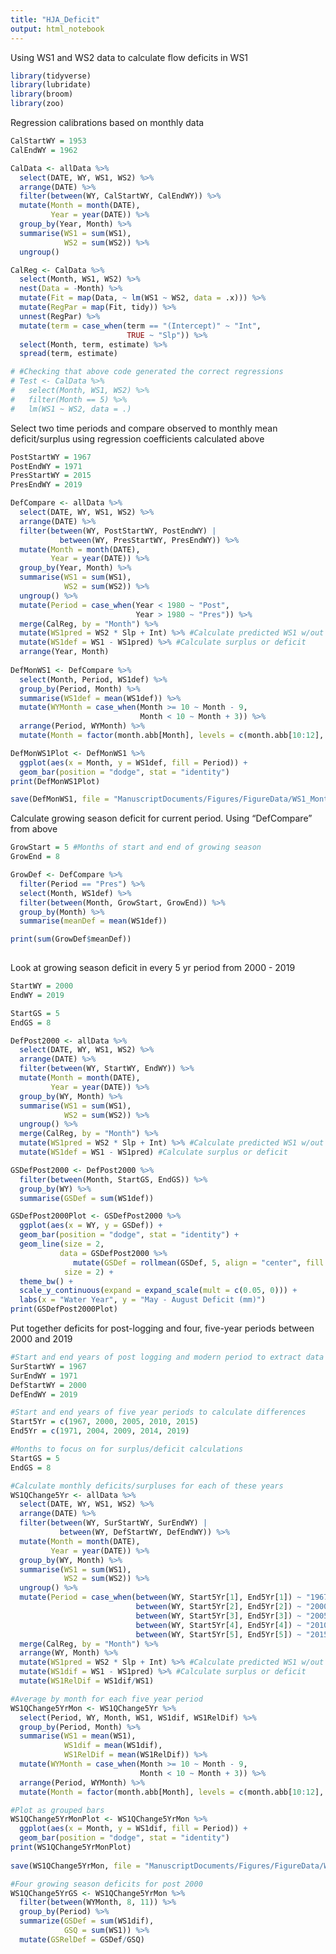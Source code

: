 ```yaml
---
title: "HJA_Deficit"
output: html_notebook
---
```


Using WS1 and WS2 data to calculate flow deficits in WS1

```r
library(tidyverse)
library(lubridate)
library(broom)
library(zoo)
```

Regression calibrations based on monthly data
```r
CalStartWY = 1953
CalEndWY = 1962

CalData <- allData %>% 
  select(DATE, WY, WS1, WS2) %>% 
  arrange(DATE) %>% 
  filter(between(WY, CalStartWY, CalEndWY)) %>% 
  mutate(Month = month(DATE),
         Year = year(DATE)) %>%
  group_by(Year, Month) %>%
  summarise(WS1 = sum(WS1),
            WS2 = sum(WS2)) %>%
  ungroup()

CalReg <- CalData %>% 
  select(Month, WS1, WS2) %>% 
  nest(Data = -Month) %>% 
  mutate(Fit = map(Data, ~ lm(WS1 ~ WS2, data = .x))) %>% 
  mutate(RegPar = map(Fit, tidy)) %>% 
  unnest(RegPar) %>% 
  mutate(term = case_when(term == "(Intercept)" ~ "Int",
                          TRUE ~ "Slp")) %>% 
  select(Month, term, estimate) %>% 
  spread(term, estimate)

# #Checking that above code generated the correct regressions
# Test <- CalData %>%
#   select(Month, WS1, WS2) %>%
#   filter(Month == 5) %>%
#   lm(WS1 ~ WS2, data = .)
```

Select two time periods and compare observed to monthly mean deficit/surplus using regression coefficients calculated above
```r
PostStartWY = 1967
PostEndWY = 1971
PresStartWY = 2015
PresEndWY = 2019

DefCompare <- allData %>% 
  select(DATE, WY, WS1, WS2) %>% 
  arrange(DATE) %>% 
  filter(between(WY, PostStartWY, PostEndWY) |
           between(WY, PresStartWY, PresEndWY)) %>% 
  mutate(Month = month(DATE),
         Year = year(DATE)) %>%
  group_by(Year, Month) %>% 
  summarise(WS1 = sum(WS1),
            WS2 = sum(WS2)) %>% 
  ungroup() %>% 
  mutate(Period = case_when(Year < 1980 ~ "Post",
                            Year > 1980 ~ "Pres")) %>% 
  merge(CalReg, by = "Month") %>% 
  mutate(WS1pred = WS2 * Slp + Int) %>% #Calculate predicted WS1 w/out treatment
  mutate(WS1def = WS1 - WS1pred) %>% #Calculate surplus or deficit
  arrange(Year, Month)
  
DefMonWS1 <- DefCompare %>% 
  select(Month, Period, WS1def) %>% 
  group_by(Period, Month) %>% 
  summarise(WS1def = mean(WS1def)) %>% 
  mutate(WYMonth = case_when(Month >= 10 ~ Month - 9,
                             Month < 10 ~ Month + 3)) %>% 
  arrange(Period, WYMonth) %>% 
  mutate(Month = factor(month.abb[Month], levels = c(month.abb[10:12], month.abb[1:9])))

DefMonWS1Plot <- DefMonWS1 %>% 
  ggplot(aes(x = Month, y = WS1def, fill = Period)) +
  geom_bar(position = "dodge", stat = "identity")
print(DefMonWS1Plot)

save(DefMonWS1, file = "ManuscriptDocuments/Figures/FigureData/WS1_Month_Deficit.RData")
```
Calculate growing season deficit for current period. Using "DefCompare" from above
```r
GrowStart = 5 #Months of start and end of growing season
GrowEnd = 8 

GrowDef <- DefCompare %>% 
  filter(Period == "Pres") %>% 
  select(Month, WS1def) %>% 
  filter(between(Month, GrowStart, GrowEnd)) %>% 
  group_by(Month) %>% 
  summarise(meanDef = mean(WS1def))

print(sum(GrowDef$meanDef))
  
```

Look at growing season deficit in every 5 yr period from 2000 - 2019
```r
StartWY = 2000
EndWY = 2019

StartGS = 5
EndGS = 8

DefPost2000 <- allData %>% 
  select(DATE, WY, WS1, WS2) %>% 
  arrange(DATE) %>% 
  filter(between(WY, StartWY, EndWY)) %>% 
  mutate(Month = month(DATE),
         Year = year(DATE)) %>%
  group_by(WY, Month) %>% 
  summarise(WS1 = sum(WS1),
            WS2 = sum(WS2)) %>% 
  ungroup() %>% 
  merge(CalReg, by = "Month") %>% 
  mutate(WS1pred = WS2 * Slp + Int) %>% #Calculate predicted WS1 w/out treatment
  mutate(WS1def = WS1 - WS1pred) #Calculate surplus or deficit

GSDefPost2000 <- DefPost2000 %>% 
  filter(between(Month, StartGS, EndGS)) %>% 
  group_by(WY) %>% 
  summarise(GSDef = sum(WS1def))

GSDefPost2000Plot <- GSDefPost2000 %>% 
  ggplot(aes(x = WY, y = GSDef)) + 
  geom_bar(position = "dodge", stat = "identity") +
  geom_line(size = 2, 
           data = GSDefPost2000 %>% 
              mutate(GSDef = rollmean(GSDef, 5, align = "center", fill = NA)),
            size = 2) +
  theme_bw() +
  scale_y_continuous(expand = expand_scale(mult = c(0.05, 0))) +
  labs(x = "Water Year", y = "May - August Deficit (mm)")
print(GSDefPost2000Plot)
```
Put together deficits for post-logging and four, five-year periods between 2000 and 2019
```r
#Start and end years of post logging and modern period to extract data
SurStartWY = 1967
SurEndWY = 1971
DefStartWY = 2000
DefEndWY = 2019

#Start and end years of five year periods to calculate differences
Start5Yr = c(1967, 2000, 2005, 2010, 2015)
End5Yr = c(1971, 2004, 2009, 2014, 2019)

#Months to focus on for surplus/deficit calculations
StartGS = 5
EndGS = 8

#Calculate monthly deficits/surpluses for each of these years
WS1QChange5Yr <- allData %>% 
  select(DATE, WY, WS1, WS2) %>% 
  arrange(DATE) %>% 
  filter(between(WY, SurStartWY, SurEndWY) | 
           between(WY, DefStartWY, DefEndWY)) %>% 
  mutate(Month = month(DATE),
         Year = year(DATE)) %>%
  group_by(WY, Month) %>%
  summarise(WS1 = sum(WS1),
            WS2 = sum(WS2)) %>%
  ungroup() %>%
  mutate(Period = case_when(between(WY, Start5Yr[1], End5Yr[1]) ~ "1967-1971",
                            between(WY, Start5Yr[2], End5Yr[2]) ~ "2000-2004",
                            between(WY, Start5Yr[3], End5Yr[3]) ~ "2005-2009",
                            between(WY, Start5Yr[4], End5Yr[4]) ~ "2010-2014",
                            between(WY, Start5Yr[5], End5Yr[5]) ~ "2015-2019")) %>% 
  merge(CalReg, by = "Month") %>%
  arrange(WY, Month) %>% 
  mutate(WS1pred = WS2 * Slp + Int) %>% #Calculate predicted WS1 w/out treatment
  mutate(WS1dif = WS1 - WS1pred) %>% #Calculate surplus or deficit
  mutate(WS1RelDif = WS1dif/WS1)

#Average by month for each five year period
WS1QChange5YrMon <- WS1QChange5Yr %>% 
  select(Period, WY, Month, WS1, WS1dif, WS1RelDif) %>% 
  group_by(Period, Month) %>% 
  summarise(WS1 = mean(WS1),
            WS1dif = mean(WS1dif),
            WS1RelDif = mean(WS1RelDif)) %>% 
  mutate(WYMonth = case_when(Month >= 10 ~ Month - 9,
                             Month < 10 ~ Month + 3)) %>% 
  arrange(Period, WYMonth) %>% 
  mutate(Month = factor(month.abb[Month], levels = c(month.abb[10:12], month.abb[1:9])))

#Plot as grouped bars  
WS1QChange5YrMonPlot <- WS1QChange5YrMon %>% 
  ggplot(aes(x = Month, y = WS1dif, fill = Period)) +
  geom_bar(position = "dodge", stat = "identity")
print(WS1QChange5YrMonPlot)
  
save(WS1QChange5YrMon, file = "ManuscriptDocuments/Figures/FigureData/WS1_Month_Deficit.RData")

#Four growing season deficits for post 2000
WS1QChange5YrGS <- WS1QChange5YrMon %>% 
  filter(between(WYMonth, 8, 11)) %>% 
  group_by(Period) %>% 
  summarize(GSDef = sum(WS1dif),
            GSQ = sum(WS1)) %>% 
  mutate(GSRelDef = GSDef/GSQ)
           
```